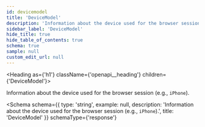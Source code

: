 ```yaml
---
id: devicemodel
title: 'DeviceModel'
description: 'Information about the device used for the browser session (e.g., `iPhone`).'
sidebar_label: 'DeviceModel'
hide_title: true
hide_table_of_contents: true
schema: true
sample: null
custom_edit_url: null
---
```



<Heading as={'h1'} className={'openapi__heading'} children={'DeviceModel'}></Heading>

Information about the device used for the browser session (e.g., `iPhone`).

<Schema
  schema={{
    type: 'string',
    example: null,
    description: 'Information about the device used for the browser session (e.g., `iPhone`).',
    title: 'DeviceModel'
  }}
  schemaType={'response'}
></Schema>
